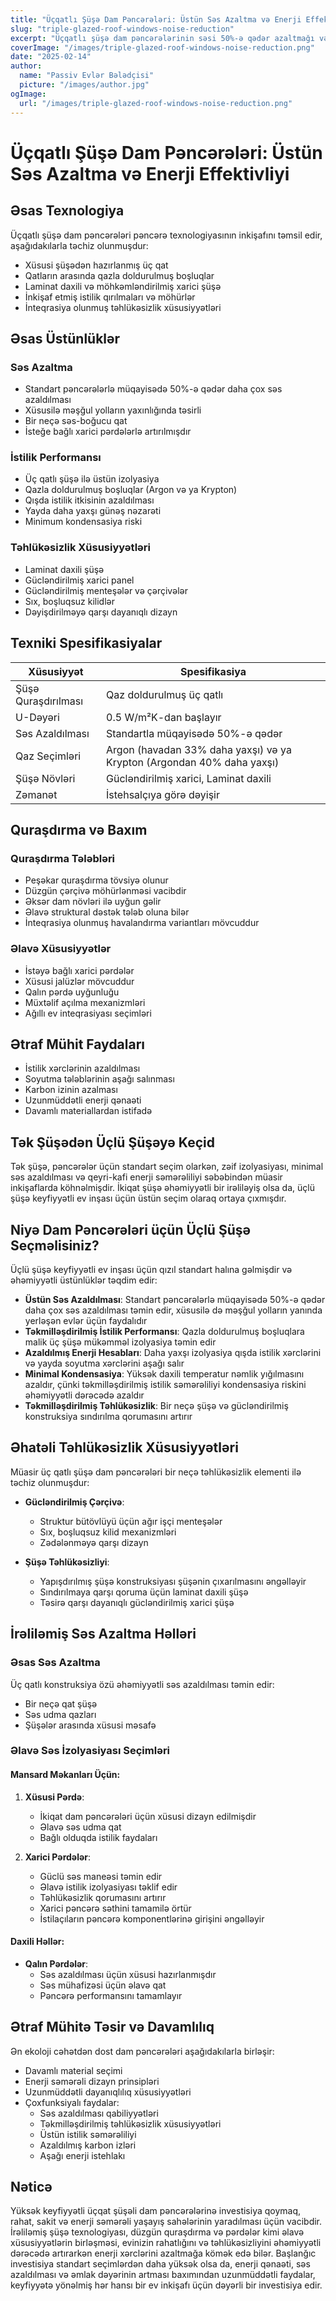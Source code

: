 ```yaml
---
title: "Üçqatlı Şüşə Dam Pəncərələri: Üstün Səs Azaltma və Enerji Effektivliyi"
slug: "triple-glazed-roof-windows-noise-reduction"
excerpt: "Üçqatlı şüşə dam pəncərələrinin səsi 50%-ə qədər azaltmağı və enerji effektivliyini və ev təhlükəsizliyini artırmağı necə təmin etdiyini öyrənin."
coverImage: "/images/triple-glazed-roof-windows-noise-reduction.png"
date: "2025-02-14"
author:
  name: "Passiv Evlər Bələdçisi"
  picture: "/images/author.jpg"
ogImage:
  url: "/images/triple-glazed-roof-windows-noise-reduction.png"
---
```


# Üçqatlı Şüşə Dam Pəncərələri: Üstün Səs Azaltma və Enerji Effektivliyi

## Əsas Texnologiya

Üçqatlı şüşə dam pəncərələri pəncərə texnologiyasının inkişafını təmsil edir, aşağıdakılarla təchiz olunmuşdur:

- Xüsusi şüşədən hazırlanmış üç qat
- Qatların arasında qazla doldurulmuş boşluqlar
- Laminat daxili və möhkəmləndirilmiş xarici şüşə
- İnkişaf etmiş istilik qırılmaları və möhürlər
- İnteqrasiya olunmuş təhlükəsizlik xüsusiyyətləri

## Əsas Üstünlüklər

### Səs Azaltma
- Standart pəncərələrlə müqayisədə 50%-ə qədər daha çox səs azaldılması
- Xüsusilə məşğul yolların yaxınlığında təsirli
- Bir neçə səs-boğucu qat
- İsteğe bağlı xarici pərdələrlə artırılmışdır

### İstilik Performansı
- Üç qatlı şüşə ilə üstün izolyasiya
- Qazla doldurulmuş boşluqlar (Argon və ya Krypton)
- Qışda istilik itkisinin azaldılması
- Yayda daha yaxşı günəş nəzarəti
- Minimum kondensasiya riski

### Təhlükəsizlik Xüsusiyyətləri
- Laminat daxili şüşə
- Gücləndirilmiş xarici panel
- Gücləndirilmiş menteşələr və çərçivələr
- Sıx, boşluqsuz kilidlər
- Dəyişdirilməyə qarşı dayanıqlı dizayn

## Texniki Spesifikasiyalar

| Xüsusiyyət | Spesifikasiya |
|------------|---------------|
| Şüşə Quraşdırılması | Qaz doldurulmuş üç qatlı |
| U-Dəyəri | 0.5 W/m²K-dan başlayır |
| Səs Azaldılması | Standartla müqayisədə 50%-ə qədər |
| Qaz Seçimləri | Argon (havadan 33% daha yaxşı) və ya Krypton (Argondan 40% daha yaxşı) |
| Şüşə Növləri | Gücləndirilmiş xarici, Laminat daxili |
| Zəmanət | İstehsalçıya görə dəyişir |

## Quraşdırma və Baxım

### Quraşdırma Tələbləri
- Peşəkar quraşdırma tövsiyə olunur
- Düzgün çərçivə möhürlənməsi vacibdir
- Əksər dam növləri ilə uyğun gəlir
- Əlavə struktural dəstək tələb oluna bilər
- İnteqrasiya olunmuş havalandırma variantları mövcuddur

### Əlavə Xüsusiyyətlər
- İstəyə bağlı xarici pərdələr
- Xüsusi jalüzlər mövcuddur
- Qalın pərdə uyğunluğu
- Müxtəlif açılma mexanizmləri
- Ağıllı ev inteqrasiyası seçimləri

## Ətraf Mühit Faydaları

- İstilik xərclərinin azaldılması
- Soyutma tələblərinin aşağı salınması
- Karbon izinin azalması
- Uzunmüddətli enerji qənaəti
- Davamlı materiallardan istifadə

## Tək Şüşədən Üçlü Şüşəyə Keçid

Tək şüşə, pəncərələr üçün standart seçim olarkən, zəif izolyasiyası, minimal səs azaldılması və qeyri-kafi enerji səmərəliliyi səbəbindən müasir inkişaflarda köhnəlmişdir. İkiqat şüşə əhəmiyyətli bir irəliləyiş olsa da, üçlü şüşə keyfiyyətli ev inşası üçün üstün seçim olaraq ortaya çıxmışdır.

## Niyə Dam Pəncərələri üçün Üçlü Şüşə Seçməlisiniz?

Üçlü şüşə keyfiyyətli ev inşası üçün qızıl standart halına gəlmişdir və əhəmiyyətli üstünlüklər təqdim edir:

- **Üstün Səs Azaldılması**: Standart pəncərələrlə müqayisədə 50%-ə qədər daha çox səs azaldılması təmin edir, xüsusilə də məşğul yolların yanında yerləşən evlər üçün faydalıdır
- **Təkmilləşdirilmiş İstilik Performansı**: Qazla doldurulmuş boşluqlara malik üç şüşə mükəmməl izolyasiya təmin edir
- **Azaldılmış Enerji Hesabları**: Daha yaxşı izolyasiya qışda istilik xərclərini və yayda soyutma xərclərini aşağı salır
- **Minimal Kondensasiya**: Yüksək daxili temperatur nəmlik yığılmasını azaldır, çünki təkmilləşdirilmiş istilik səmərəliliyi kondensasiya riskini əhəmiyyətli dərəcədə azaldır
- **Təkmilləşdirilmiş Təhlükəsizlik**: Bir neçə şüşə və gücləndirilmiş konstruksiya sındırılma qorumasını artırır

## Əhatəli Təhlükəsizlik Xüsusiyyətləri

Müasir üç qatlı şüşə dam pəncərələri bir neçə təhlükəsizlik elementi ilə təchiz olunmuşdur:

- **Gücləndirilmiş Çərçivə**:
  - Struktur bütövlüyü üçün ağır işçi menteşələr
  - Sıx, boşluqsuz kilid mexanizmləri
  - Zədələnməyə qarşı dizayn

- **Şüşə Təhlükəsizliyi**:
  - Yapışdırılmış şüşə konstruksiyası şüşənin çıxarılmasını əngəlləyir
  - Sındırılmaya qarşı qoruma üçün laminat daxili şüşə
  - Təsirə qarşı dayanıqlı gücləndirilmiş xarici şüşə

## İrəliləmiş Səs Azaltma Həlləri

### Əsas Səs Azaltma
Üç qatlı konstruksiya özü əhəmiyyətli səs azaldılması təmin edir:
- Bir neçə qat şüşə
- Səs udma qazları
- Şüşələr arasında xüsusi məsafə

### Əlavə Səs İzolyasiyası Seçimləri

#### Mansard Məkanları Üçün:
1. **Xüsusi Pərdə**: 
   - İkiqat dam pəncərələri üçün xüsusi dizayn edilmişdir
   - Əlavə səs udma qat
   - Bağlı olduqda istilik faydaları

2. **Xarici Pərdələr**:
   - Güclü səs maneəsi təmin edir
   - Əlavə istilik izolyasiyası təklif edir
   - Təhlükəsizlik qorumasını artırır
   - Xarici pəncərə səthini tamamilə örtür
   - İstilaçıların pəncərə komponentlərinə girişini əngəlləyir

#### Daxili Həllər:
- **Qalın Pərdələr**: 
  - Səs azaldılması üçün xüsusi hazırlanmışdır
  - Səs mühafizəsi üçün əlavə qat
  - Pəncərə performansını tamamlayır

## Ətraf Mühitə Təsir və Davamlılıq

Ən ekoloji cəhətdən dost dam pəncərələri aşağıdakılarla birləşir:
- Davamlı material seçimi
- Enerji səmərəli dizayn prinsipləri
- Uzunmüddətli dayanıqlılıq xüsusiyyətləri
- Çoxfunksiyalı faydalar:
  - Səs azaldılması qabiliyyətləri
  - Təkmilləşdirilmiş təhlükəsizlik xüsusiyyətləri
  - Üstün istilik səmərəliliyi
  - Azaldılmış karbon izləri
  - Aşağı enerji istehlakı

## Nəticə

Yüksək keyfiyyətli üçqat şüşəli dam pəncərələrinə investisiya qoymaq, rahat, sakit və enerji səmərəli yaşayış sahələrinin yaradılması üçün vacibdir. İrəliləmiş şüşə texnologiyası, düzgün quraşdırma və pərdələr kimi əlavə xüsusiyyətlərin birləşməsi, evinizin rahatlığını və təhlükəsizliyini əhəmiyyətli dərəcədə artırarkən enerji xərclərini azaltmağa kömək edə bilər. Başlanğıc investisiya standart seçimlərdən daha yüksək olsa da, enerji qənaəti, səs azaldılması və əmlak dəyərinin artması baxımından uzunmüddətli faydalar, keyfiyyətə yönəlmiş hər hansı bir ev inkişafı üçün dəyərli bir investisiya edir.